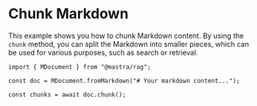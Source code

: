 # Chunk Markdown

This example shows you how to chunk Markdown content. By using the `chunk` method, you can split the Markdown into smaller pieces, which can be used for various purposes, such as search or retrieval.

```tsx copy
import { MDocument } from "@mastra/rag";

const doc = MDocument.fromMarkdown("# Your markdown content...");

const chunks = await doc.chunk();
```

